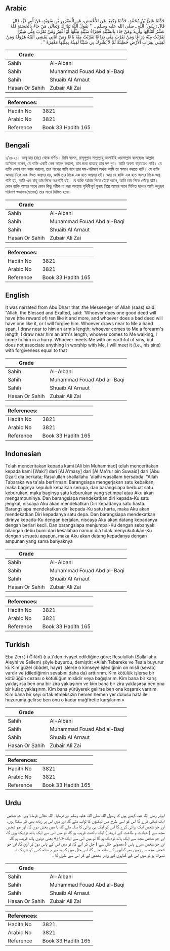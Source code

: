 ## Arabic


<div dir="rtl" lang="ar" style={{fontSize:'larger',backgroundColor:'#f8f9fa',padding:20}}>
حَدَّثَنَا عَلِيُّ بْنُ مُحَمَّدٍ، حَدَّثَنَا وَكِيعٌ، عَنِ الأَعْمَشِ، عَنِ الْمَعْرُورِ بْنِ سُوَيْدٍ، عَنْ أَبِي ذَرٍّ، قَالَ قَالَ رَسُولُ اللَّهِ ـ صلى الله عليه وسلم ـ ‏ "‏ يَقُولُ اللَّهُ تَبَارَكَ وَتَعَالَى مَنْ جَاءَ بِالْحَسَنَةِ فَلَهُ عَشْرُ أَمْثَالِهَا وَأَزِيدُ وَمَنْ جَاءَ بِالسَّيِّئَةِ فَجَزَاءُ سَيِّئَةٍ مِثْلُهَا أَوْ أَغْفِرُ وَمَنْ تَقَرَّبَ مِنِّي شِبْرًا تَقَرَّبْتُ مِنْهُ ذِرَاعًا وَمَنْ تَقَرَّبَ مِنِّي ذِرَاعًا تَقَرَّبْتُ مِنْهُ بَاعًا وَمَنْ أَتَانِي يَمْشِي أَتَيْتُهُ هَرْوَلَةً وَمَنْ لَقِيَنِي بِقِرَابِ الأَرْضِ خَطِيئَةً ثُمَّ لاَ يُشْرِكُ بِي شَيْئًا لَقِيتُهُ بِمِثْلِهَا مَغْفِرَةً ‏"‏ ‏.‏
</div>
<div style={{backgroundColor:'#f8f9fa',padding:20, marginBottom: 10}}><table> <thead> <tr> <th>Grade</th> <th></th> </tr> </thead> <tbody> <tr><td>Sahih</td><td>Al-Albani</td></tr><tr><td>Sahih</td><td>Muhammad Fouad Abd al-Baqi</td></tr><tr><td>Sahih</td><td>Shuaib Al Arnaut</td></tr><tr><td>Hasan Or Sahih</td><td>Zubair Ali Zai</td></tr></tbody></table><table> <thead> <tr> <th>References:</th> <th></th> </tr> </thead> <tbody><tr><td>Hadith No</td><td>3821</td></tr><tr><td>Arabic No</td><td>3821</td></tr><tr><td>Reference</td><td>Book 33 Hadith 165</td></tr></tbody></table></div>

## Bengali


<div dir="ltr" lang="bn" style={{fontSize:'larger',backgroundColor:'#f8f9fa',padding:20}}>
১/৩৮২১। আবূ যার (রাঃ) থেকে বর্ণিত। তিনি বলেন, রাসূলুল্লাহ সাল্লাল্লাহু আলাইহি ওয়াসাল্লাম বলেছেনঃ আল্লাহ তা‘আলা বলেন, যে ব্যক্তি একটি নেক আমল করলো, তার জন্য রয়েছে তার দশ গুণ। আমি অবশ্য বাড়াতেও পারি। যে ব্যক্তি কোন পাপ কাজ করলো, তার পাপের শাস্তি হবে তার সম-পরিমাণ অথবা আমি তা ক্ষমাও করতে পারি। যে ব্যক্তি আমার দিকে এক বিঘত অগ্রসর হয়, আমি তার দিকে এক হাত অগ্রসর হই। আর যে ব্যক্তি এক হাত আমার দিকে অগ্রগামী হয়, আমি এক বাহু তার দিকে অগ্রগামী হই। যে ব্যক্তি আমার দিকে হেঁটে আসে, আমি তার দিকে দৌঁড়ে যাই। কোন ব্যক্তি আমার সাথে কোন কিছু শরীক না করা অবস্থায় পৃথিবীপূর্ণ গুনাহ নিয়ে আমার সাথে মিলিত হলেও আমি অনুরূপ পরিমাণ ক্ষমাসহ(মাসেহ) তার সাথে মিলিত হবো।
</div>
<div style={{backgroundColor:'#f8f9fa',padding:20, marginBottom: 10}}><table> <thead> <tr> <th>Grade</th> <th></th> </tr> </thead> <tbody> <tr><td>Sahih</td><td>Al-Albani</td></tr><tr><td>Sahih</td><td>Muhammad Fouad Abd al-Baqi</td></tr><tr><td>Sahih</td><td>Shuaib Al Arnaut</td></tr><tr><td>Hasan Or Sahih</td><td>Zubair Ali Zai</td></tr></tbody></table><table> <thead> <tr> <th>References:</th> <th></th> </tr> </thead> <tbody><tr><td>Hadith No</td><td>3821</td></tr><tr><td>Arabic No</td><td>3821</td></tr><tr><td>Reference</td><td>Book 33 Hadith 165</td></tr></tbody></table></div>

## English


<div dir="ltr" lang="en" style={{fontSize:'larger',backgroundColor:'#f8f9fa',padding:20}}>
It was narrated from Abu Dharr that :the Messenger of Allah (saas) said: "Allah, the Blessed and Exalted, said: 'Whoever does one good deed will have (the reward of) ten like it and more, and whoever does a bad deed will have one like it, or I will forgive him. Whoever draws near to Me a hand span, I draw near to him an arm's length; whoever comes to Me a forearm's length, I draw near him an arm's length; whoever comes to Me walking, I come to him in a hurry. Whoever meets Me with an earthful of sins, but does not associate anything in worship with Me, I will meet it (i.e., his sins) with forgiveness equal to that
</div>
<div style={{backgroundColor:'#f8f9fa',padding:20, marginBottom: 10}}><table> <thead> <tr> <th>Grade</th> <th></th> </tr> </thead> <tbody> <tr><td>Sahih</td><td>Al-Albani</td></tr><tr><td>Sahih</td><td>Muhammad Fouad Abd al-Baqi</td></tr><tr><td>Sahih</td><td>Shuaib Al Arnaut</td></tr><tr><td>Hasan Or Sahih</td><td>Zubair Ali Zai</td></tr></tbody></table><table> <thead> <tr> <th>References:</th> <th></th> </tr> </thead> <tbody><tr><td>Hadith No</td><td>3821</td></tr><tr><td>Arabic No</td><td>3821</td></tr><tr><td>Reference</td><td>Book 33 Hadith 165</td></tr></tbody></table></div>

## Indonesian


<div dir="ltr" lang="id" style={{fontSize:'larger',backgroundColor:'#f8f9fa',padding:20}}>
Telah menceritakan kepada kami [Ali bin Muhammad] telah menceritakan kepada kami [Waki'] dari [Al A'masy] dari [Al Ma'rur bin Suwaid] dari [Abu Dzar] dia berkata; Rasulullah shallallahu 'alaihi wasallam bersabda: "Allah Tabaraka wa ta'ala berfirman: Barangsiapa mengerjakan satu kebaikan, maka baginya sepuluh kebaikan serupa, dan barangsiapa berbuat satu keburukan, maka baginya satu keburukan yang setimpal atau Aku akan mengampuninya. Dan barangsiapa mendekatkan diri kepada-Ku satu jengkal, niscaya Aku akan mendekatkan Diri kepadanya satu hasta. Barangsiapa mendekatkan diri kepada-Ku satu harta, maka Aku akan mendekatkan Diri kepadanya satu depa. Dan barangsiapa mendekatkan dirinya kepada-Ku dengan berjalan, niscaya Aku akan datang kepadanya dengan berlari kecil. Dan barangsiapa menjumpai-Ku dengan sebanyak bilangan debu bumi dari kesalahan namun dia tidak menyukutukan-Ku dengan sesuatu apapun, maka Aku akan datang kepadanya dengan ampunan yang sama banyaknya
</div>
<div style={{backgroundColor:'#f8f9fa',padding:20, marginBottom: 10}}><table> <thead> <tr> <th>Grade</th> <th></th> </tr> </thead> <tbody> <tr><td>Sahih</td><td>Al-Albani</td></tr><tr><td>Sahih</td><td>Muhammad Fouad Abd al-Baqi</td></tr><tr><td>Sahih</td><td>Shuaib Al Arnaut</td></tr><tr><td>Hasan Or Sahih</td><td>Zubair Ali Zai</td></tr></tbody></table><table> <thead> <tr> <th>References:</th> <th></th> </tr> </thead> <tbody><tr><td>Hadith No</td><td>3821</td></tr><tr><td>Arabic No</td><td>3821</td></tr><tr><td>Reference</td><td>Book 33 Hadith 165</td></tr></tbody></table></div>

## Turkish


<div dir="ltr" lang="tr" style={{fontSize:'larger',backgroundColor:'#f8f9fa',padding:20}}>
Ebu Zerr(-i Ğıfârî) (r.a.)'den rivayet edildiğine göre; Resulullah (Sallallahu Aleyhi ve Sellem) şöyle buyurdu, demiştir: «Allah Tebareke ve Teala buyurur ki: Kim güzel (ibâdet, hayır) işlerse o kimseye işlediğinin on misli (sevab) vardır ve (dilediğimin sevabını daha da) arttırırım. Kim kötülük işlerse bir kötülüğün cezası o kötülüğün mislidir veya bağışlarım. Kim bana bir karış yaklaşırsa ben ona bir zira yaklaşırım ve kim bana bir zira yaklaşırsa ben ona bir kulaç yaklaşırım. Kim bana yürüyerek gelirse ben ona koşarak varırım. Kim bana bir şeyi ortak etmeksizin hemen hemen yer dolusu hatâ ile huzuruma gelirse ben onu o kadar mağfiretle karşılarım.»
</div>
<div style={{backgroundColor:'#f8f9fa',padding:20, marginBottom: 10}}><table> <thead> <tr> <th>Grade</th> <th></th> </tr> </thead> <tbody> <tr><td>Sahih</td><td>Al-Albani</td></tr><tr><td>Sahih</td><td>Muhammad Fouad Abd al-Baqi</td></tr><tr><td>Sahih</td><td>Shuaib Al Arnaut</td></tr><tr><td>Hasan Or Sahih</td><td>Zubair Ali Zai</td></tr></tbody></table><table> <thead> <tr> <th>References:</th> <th></th> </tr> </thead> <tbody><tr><td>Hadith No</td><td>3821</td></tr><tr><td>Arabic No</td><td>3821</td></tr><tr><td>Reference</td><td>Book 33 Hadith 165</td></tr></tbody></table></div>

## Urdu


<div dir="rtl" lang="ur" style={{fontSize:'larger',backgroundColor:'#f8f9fa',padding:20}}>
ابوذر رضی اللہ عنہ کہتے ہیں کہ رسول اللہ صلی اللہ علیہ وسلم نے فرمایا: اللہ تعالیٰ فرماتا ہے: جو شخص ایک نیکی کرے گا اس کو اسی طرح دس نیکیوں کا ثواب ملے گا، اور میں اس پر زیادہ بھی کر سکتا ہوں، اور جو شخص ایک برائی کرے گا اس کو ایک ہی برائی کا بدلہ ملے گا، یا میں بخش دوں گا، اور جو شخص مجھ سے ( عبادت و طاعت کے ذریعہ ) ایک بالشت قریب ہو گا، تو میں اس سے ایک ہاتھ نزدیک ہوں گا، اور جو شخص مجھ سے ایک ہاتھ نزدیک ہو گا تو میں اس سے ایک «باع» یعنی دونوں ہاتھ قریب ہو گا، اور جو شخص میرے پاس ( معمولی چال سے ) چل کر آئے گا، تو میں اس کے پاس دوڑ کر آؤں گا، اور جو شخص مجھ سے زمین بھر گناہوں کے ساتھ ملے گا، اس حال میں کہ وہ میرے ساتھ کسی کو شریک نہ ٹھہراتا ہو تو میں اس کے گناہوں کے برابر بخشش لے کر اس سے ملوں گا ۔
</div>
<div style={{backgroundColor:'#f8f9fa',padding:20, marginBottom: 10}}><table> <thead> <tr> <th>Grade</th> <th></th> </tr> </thead> <tbody> <tr><td>Sahih</td><td>Al-Albani</td></tr><tr><td>Sahih</td><td>Muhammad Fouad Abd al-Baqi</td></tr><tr><td>Sahih</td><td>Shuaib Al Arnaut</td></tr><tr><td>Hasan Or Sahih</td><td>Zubair Ali Zai</td></tr></tbody></table><table> <thead> <tr> <th>References:</th> <th></th> </tr> </thead> <tbody><tr><td>Hadith No</td><td>3821</td></tr><tr><td>Arabic No</td><td>3821</td></tr><tr><td>Reference</td><td>Book 33 Hadith 165</td></tr></tbody></table></div>